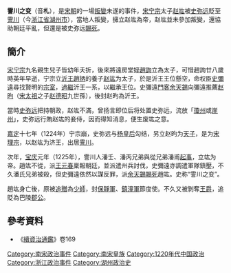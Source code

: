 '''霅川之变'''（{{ruby|'''霅'''|zhá}}音'''札'''），是[[宋朝|宋朝]]的一場[[叛變|叛變]]未遂的事件，[[宋宁宗|宋宁宗]]太子[[赵竑|赵竑]]被[[史弥远|史弥远]]貶至[[湖州_(隋朝)|霅川]]（今[[浙江省|浙江省]][[湖州市|湖州市]]），當地人叛變，擁立赵竑為帝，赵竑並未參加叛變，還協助朝廷平亂，但還是被史弥远[[賜死|賜死]]。

==簡介==
[[宋宁宗|宋宁宗]]九名親生兒子皆幼年夭折，後來將遠房堂姪[[趙詢|趙詢]]立為太子，可惜趙詢廿八歲時英年早逝，宁宗立[[沂王|沂王]][[趙抦|趙抦]]的養子[[赵竑|赵竑]]为太子，於是沂王王位懸空，命权臣[[史彌遠|史彌遠]]尋找賢明的[[宗室|宗室]]，[[過繼|過繼]]沂王一系，以繼承王位。史彌遠[[門客|門客]][[余天錫|余天錫]]向彌遠推薦[[赵昀|赵昀]]（[[宋太祖|宋太祖]]之子[[赵德昭|赵德昭]]九世孫），後封赵昀為沂王。

當時[[史弥远|史弥远]]把持朝政，赵竑不滿，曾扬言即位后将处置史弥远，流放「[[瓊州|瓊州]]或[[崖州|崖州]]」，史弥远行賄赵竑的妾侍，因而得知消息，便生废竑之意。

[[嘉定_(年号)|嘉定]]十七年（1224年）宁宗崩，史弥远与[[恭聖皇后|杨皇后]]勾结，另立赵昀为[[天子|天子]]，是为[[宋理宗|宋理宗]]，以赵竑为济王，出居[[湖州_(隋朝)|霅川]]。

次年，[[宝庆|宝庆]]元年（1225年），霅川人潘壬、潘丙兄弟與從兄弟潘甫[[起事|起事]]，立竑为帝。趙竑不從，派[[王元春|王元春]]稟報朝廷，並派遣州兵討伐，史彌遠亦調遣軍隊鎮壓，不久潘氏兄弟被殺，但史彌遠依然以謀反罪，派[[余天錫|余天錫]][[賜死|賜死]]趙竑。史称“霅川之变”。

趙竑身亡後，原被[[追贈|追贈]]為[[少師|少師]]，封[[宿州|保靜軍]]、[[華州節度使|鎮潼軍]]節度使。不久又被剝奪[[王爵|王爵]]，追貶為巴陵[[郡公|郡公]]。

==參考資料==
*《[[續資治通鑑|續資治通鑑]]》卷169
{{宋朝歷史事件|index=ZCZB}}
[[Category:南宋政治事件|Category:南宋政治事件]]
[[Category:南宋皇族|Category:南宋皇族]]
[[Category:1220年代中国政治|Category:1220年代中国政治]]
[[Category:浙江政治事件|Category:浙江政治事件]]
[[Category:湖州政治史|Category:湖州政治史]]
